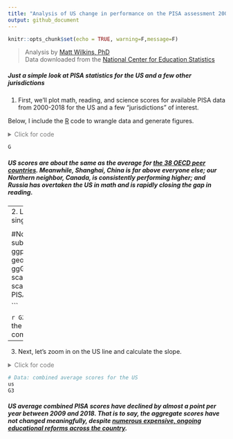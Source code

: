 ```yaml
---
title: "Analysis of US change in performance on the PISA assessment 2000-2018"
output: github_document
---
```


```r
knitr::opts_chunk$set(echo = TRUE, warning=F,message=F)

```

> Analysis by [Matt Wilkins, PhD](https://www.mattwilkinsbio.com)  
  Data downloaded from the [National Center for Education Statistics](https://nces.ed.gov/surveys/pisa/idepisa/report.aspx?p=1%C3%81RMS%C3%811%C3%8120183%C3%8020153%C3%8020123%C3%8020093%C3%8020063%C3%8020033%C3%8020003%C3%81PVMATH%C3%81TOTAL%C3%81IN3%C3%80AUS%C3%80AUT%C3%80BEL%C3%80CAN%C3%80CHL%C3%80COL%C3%80CZE%C3%80DNK%C3%80EST%C3%80FIN%C3%80FRA%C3%80DEU%C3%80GRC%C3%80HUN%C3%80ISL%C3%80IRL%C3%80ISR%C3%80ITA%C3%80JPN%C3%80KOR%C3%80LVA%C3%80LUX%C3%80MEX%C3%80NLD%C3%80NZL%C3%80NOR%C3%80POL%C3%80PRT%C3%80SVK%C3%80SVN%C3%80ESP%C3%80SWE%C3%80CHE%C3%80TUR%C3%80GBR%C3%80USA%C3%80RUS%C3%80QCN%C3%80SGP%C3%80ARE%C3%80VNM%C3%81MN%C3%82MN%C3%81Y%C3%82J%C3%810%C3%810%C3%8137%C3%81N&Lang=1033)

##### Just a simple look at PISA statistics for the US and a few other jurisdictions

1. First, we'll plot math, reading, and science scores for available PISA data from 2000-2018 for the US and a few "jurisdictions" of interest.

Below, I include the [R](https://www.r-project.org/) code to wrangle data and generate figures.

<details>
 <summary style="color: #7A7A7A"> Click for code </summary>
 
```r
require(remotes)
install_github("galacticpolymath/galacticPubs") #custom theme stuff
require(pacman)
p_load(ggplot2,readxl,dplyr,galacticPubs)
d<-read_xlsx("data/pisa-data_2000-2018_tidy.xlsx")
#Rename Long name(s)
d$jurisdiction <- recode(d$jurisdiction,`International Average (OECD Countries)`="Avg of OECD Countries")
# Add ranks for each subject-year
d$sub_yr<-paste(d$subject,d$year)
d2<-lapply(unique(d$sub_yr),function(i) {
        d_i <- subset(d,sub_yr==i)
        d_i$rank<-rank(-d_i$average,na.last="keep",ties.method="average")
        d_i
      }) %>% bind_rows()
d2$year <- as.numeric(d2$year)

#define which jurisdictions to compare
for_comparison<-c("Avg of OECD Countries","United States","Canada","Shanghai - China","Russian Federation")

#plot score by year, grouped by subject
G<-d2 %>% subset(.,jurisdiction%in%for_comparison) %>% 
  ggplot(.,aes(x=year,y=average,col=jurisdiction))+
  geom_point()+geom_smooth(method="lm",se=F,formula='y~x')+
  facet_grid(~subject)+ggGalactic(font.cex =.8)+
  theme(strip.text=element_text(size=16))+
  scale_colour_manual(values=gpPal[[1]]$hex[c(6,5,2,4,1,3)])+
  scale_linetype_manual(values=c(3,1,1,1,2))+ylab("PISA average")

```
</details>

```r
G
```

##### US scores are about the same as the average for [the 38 OECD peer countries](https://en.wikipedia.org/wiki/OECD). Meanwhile, Shanghai, China is far above everyone else; our Northern neighbor, Canada, is consistently performing higher; and Russia has overtaken the US in math and is rapidly closing the gap in reading.

----
2. Let's see what it looks like if we combine the subject scores into a single value.

<details>
  <summary style="color: #7A7A7A"> Click for code </summary>
```r
  require(reshape2)
  # Sum all the scores for each country for each year
  d3 = melt(d2[,c("year","jurisdiction","average")],id=c("year","jurisdiction")) %>% dcast(.,formula=jurisdiction+year~variable,fun.aggregate=sum)
  
  #Now plot the result
  G2= d3 %>% subset(.,jurisdiction%in%for_comparison) %>% 
  ggplot(.,aes(x=year,y=average,col=jurisdiction))+ylim(1350,1800)+
  geom_point()+geom_smooth(method="lm",se=F,formula='y~x')+
  ggGalactic(font.cex =.8)+
  theme(strip.text=element_text(size=16))+
  scale_colour_manual(values=gpPal[[1]]$hex[c(6,5,2,4,1,3)])+
  scale_linetype_manual(values=c(3,1,1,1,2))+ylab("Mean Combined PISA score")
  
```
</details>

``` r
G2
```
##### Because the science test wasn't offered initially (or in the same years), this reduces the range of our data. But the combined US PISA scores are incredibly flat for the last decade. 

-----
3. Next, let's zoom in on the US line and calculate the slope.

<details>
  <summary style="color: #7A7A7A"> Click for code </summary>
```r
  us<-subset(d3,jurisdiction=="United States")
  us
  #fit a line (it's just 4 points, but hey, we're not testing for significance)
  mod<-lm(average~year,data=us,na.rm=T)
  mod_form<-paste0("y = ",round(coef(mod)[2],2),"x + ",round(coef(mod)[1],2))
  #make graph and add formula to it
  G3 <- us %>%  ggplot(.,aes(x=year,y=average,col=jurisdiction))+
  geom_point(size=3)+geom_smooth(method="lm",se=F,formula='y~x')+
  ggGalactic(font.cex =.8)+ylim(1350,1800)+
  theme(strip.text=element_text(size=16))+
  scale_colour_manual(values=gpPal[[1]]$hex[1])+
  ylab("Mean Combined PISA score")+annotate("text",label=mod_form,col=gpColors("hydro"),size=10,x=2013,y=1530)
```
</details>

```r
# Data: combined average scores for the US
us
G3
```

##### US average combined PISA scores have declined by almost a point per year between 2009 and 2018. That is to say, the aggregate scores have not changed meaningfully, despite [numerous expensive, ongoing educational reforms across the country](https://time.com/5775795/education-reform-failed-america/).
